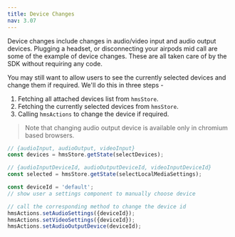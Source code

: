 ```yaml
---
title: Device Changes
nav: 3.07
---
```


Device changes include changes in audio/video input and audio output devices. Plugging a headset, or disconnecting your airpods mid call are
some of the example of device changes. These are all taken care of by the SDK without requiring any code.

You may still want to allow users to see the currently selected devices and change them if required. We'll do this in three steps - 

1. Fetching all attached devices list from `hmsStore`.
2. Fetching the currently selected devices from `hmsStore`.
3. Calling `hmsActions` to change the device if required.

> Note that changing audio output device is available only in chromium based browsers.

```js
// {audioInput, audioOutput, videoInput}
const devices = hmsStore.getState(selectDevices);

// {audioInputDeviceId, audioOutputDeviceId, videoInputDeviceId}
const selected = hmsStore.getState(selectLocalMediaSettings);

const deviceId = 'default';
// show user a settings component to manually choose device

// call the corresponding method to change the device id
hmsActions.setAudioSettings({deviceId});
hmsActions.setVideoSettings({deviceId});
hmsActions.setAudioOutputDevice(deviceId);
```